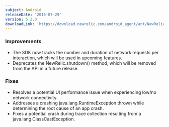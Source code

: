 ```yaml
---
subject: Android
releaseDate: '2015-07-29'
version: 5.2.0
downloadLink: 'https://download.newrelic.com/android_agent/ant/NewRelic_Android_Agent_5.2.0.zip'
---
```


### Improvements

* The SDK now tracks the number and duration of network requests per interaction, which will be used in upcoming features.
* Deprecates the NewRelic.shutdown() method, which will be removed from the API in a future release.

### Fixes

* Resolves a potential UI performance issue when experiencing low/no network connectivity.
* Addresses a crashing java.lang.RuntimeException thrown while determining the root cause of an app crash.
* Fixes a potential crash during trace collection resulting from a java.lang.ClassCastException.
